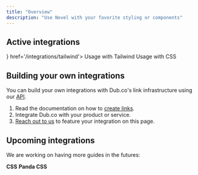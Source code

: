```yaml
---
title: "Overview"
description: "Use Novel with your favorite styling or components"
---
```


## Active integrations

<CardGroup cols={2}>
  <Card
    title='Tailwind'
    icon={
        <svg className='h-8 w-8' xmlns="http://www.w3.org/2000/svg" fill="none" viewBox="0 0 54 33">
            <g clipPath="url(#prefix__clip0)">
                <path fill="#38bdf8" fillRule="evenodd" d="M27 0c-7.2 0-11.7 3.6-13.5 10.8 2.7-3.6 5.85-4.95 9.45-4.05 2.054.513 3.522 2.004 5.147 3.653C30.744 13.09 33.808 16.2 40.5 16.2c7.2 0 11.7-3.6 13.5-10.8-2.7 3.6-5.85 4.95-9.45 4.05-2.054-.513-3.522-2.004-5.147-3.653C36.756 3.11 33.692 0 27 0zM13.5 16.2C6.3 16.2 1.8 19.8 0 27c2.7-3.6 5.85-4.95 9.45-4.05 2.054.514 3.522 2.004 5.147 3.653C17.244 29.29 20.308 32.4 27 32.4c7.2 0 11.7-3.6 13.5-10.8-2.7 3.6-5.85 4.95-9.45 4.05-2.054-.513-3.522-2.004-5.147-3.653C23.256 19.31 20.192 16.2 13.5 16.2z" />
            </g>
            <defs>
                <clipPath id="prefix__clip0">
                    <path fill="#fff" d="M0 0h54v32.4H0z"/>
                </clipPath>
            </defs>
        </svg>
    }
    href='/integrations/tailwind'>
    Usage with Tailwind

  </Card>
  <Card
    title='Coming soon'
    icon="css3">
   Usage with CSS
  </Card>
</CardGroup>

## Building your own integrations

You can build your own integrations with Dub.co's link infrastructure using our [API](/api-reference/introduction).

1. Read the documentation on how to [create links](/api-reference/endpoint/create-a-new-link).
2. Integrate Dub.co with your product or service.
3. [Reach out to us](mailto:support@dub.co?subject=New%20Dub.co%20Integration) to feature your integration on this page.

## Upcoming integrations

We are working on having more guides in the futures:

<Card>
  <b>CSS</b>
</Card>
<Card href='https://panda-css.com/'>
  <b>Panda CSS</b>
</Card>
